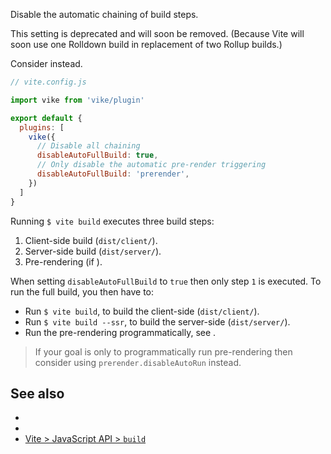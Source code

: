 
Disable the automatic chaining of build steps.

<Danger>
  This setting is deprecated and will soon be removed. (Because Vite will soon use one Rolldown build in replacement of two Rollup builds.)

  Consider <Link href="/prerender#disableautorun" /> instead.
</Danger>

```js
// vite.config.js

import vike from 'vike/plugin'

export default {
  plugins: [
    vike({
      // Disable all chaining
      disableAutoFullBuild: true,
      // Only disable the automatic pre-render triggering
      disableAutoFullBuild: 'prerender',
    })
  ]
}
```

Running `$ vite build` executes three build steps:
 1. Client-side build (`dist/client/`).
 1. Server-side build (`dist/server/`).
 1. Pre-rendering (if <Link text="pre-rendering is enabled" href="/pre-rendering" />).

When setting `disableAutoFullBuild` to `true` then only step `1` is executed. To run the full build, you then have to:

 - Run `$ vite build`, to build the client-side (`dist/client/`).
 - Run `$ vite build --ssr`, to build the server-side (`dist/server/`).
 - Run the pre-rendering programmatically, see <Link href="/api#prerender" doNotInferSectionTitle />.

> If your goal is only to <Link href="/api#prerender">programmatically run pre-rendering</Link> then consider using <Link href="/prerender#disableautorun"><code>prerender.disableAutoRun</code></Link> instead.


## See also

- <Link href="/api#prerender" doNotInferSectionTitle />
- <Link href="/prerender#disableautorun" />
- [Vite > JavaScript API > `build`](https://vitejs.dev/guide/api-javascript.html#build)
